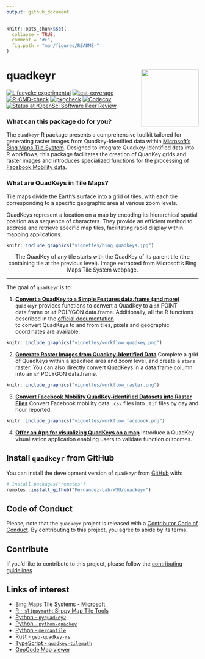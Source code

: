 ```yaml
---
output: github_document
---
```


<!-- README.md is generated from README.Rmd. Please edit that file -->

```r
knitr::opts_chunk$set(
  collapse = TRUE,
  comment = "#>",
  fig.path = "man/figures/README-"
)
```

# quadkeyr <img src="vignettes/logo.png" align="right" height="150"/>

<!-- badges: start -->
[![Lifecycle: experimental](https://img.shields.io/badge/lifecycle-experimental-orange.svg)](https://lifecycle.r-lib.org/articles/stages.html#experimental) [![test-coverage](https://github.com/Fernandez-Lab-WSU/quadkeyr/actions/workflows/test-coverage.yaml/badge.svg)](https://github.com/Fernandez-Lab-WSU/quadkeyr/actions/workflows/test-coverage.yaml) [![R-CMD-check](https://github.com/Fernandez-Lab-WSU/quadkeyr/actions/workflows/check-release.yaml/badge.svg)](https://github.com/Fernandez-Lab-WSU/quadkeyr/actions/workflows/check-release.yaml)
[![pkgcheck](https://github.com/Fernandez-Lab-WSU/quadkeyr/workflows/pkgcheck/badge.svg)](https://github.com/<org>/<repo>/actions?query=workflow%3Apkgcheck)
[![Codecov](https://img.shields.io/codecov/c/github/Fernandez-Lab-WSU/quadkeyr)](https://codecov.io/gh/Fernandez-Lab-WSU/quadkeyr)
[![Status at rOpenSci Software Peer Review](https://badges.ropensci.org/619_status.svg)](https://github.com/ropensci/software-review/issues/619)
<!-- badges: end -->

### What can this package do for you?
The `quadkeyr` R package presents a comprehensive toolkit 
tailored for generating raster images from Quadkey-Identified data
within [Microsoft's Bing Maps Tile System](https://learn.microsoft.com/en-us/bingmaps/articles/bing-maps-tile-system). 
Designed to integrate Quadkey-Identified data into R workflows,
this package facilitates the creation of QuadKey grids and raster images
and introduces specialized functions for
the processing of [Facebook Mobility data](https://dataforgood.facebook.com/).

### What are QuadKeys in Tile Maps?
Tile maps divide the Earth's surface into a grid of tiles, 
with each tile corresponding to a specific geographic area
at various zoom levels. 

QuadKeys represent a location on a map by
encoding its hierarchical spatial position 
as a sequence of characters. 
They provide an efficient method 
to address and retrieve specific map tiles,
facilitating rapid display within 
mapping applications.


```r
knitr::include_graphics("vignettes/bing_quadkeys.jpg")
```
<p style="text-align: center">The QuadKey of any tile starts with the QuadKey of its parent tile (the containing tile at the previous level). Image extracted from Microsoft's Bing Maps Tile System webpage.</p>

---

The goal of `quadkeyr` is to:  
  
1. [**Convert a QuadKey to a Simple Features data.frame (and more)**](https://fernandez-lab-wsu.github.io/quadkeyr/articles/quadkey_to_sf_conversion.html)
`quadkeyr` provides functions to convert a QuadKey to
a `sf` POINT data.frame or `sf` POLYGON data.frame.
Additionally, all the R functions described 
in the [official documentation](https://learn.microsoft.com/en-us/bingmaps/articles/bing-maps-tile-system)  
to convert QuadKeys to and from tiles, pixels and geographic coordinates 
are available.

```r
knitr::include_graphics("vignettes/workflow_quadkey.png")
```
  
2. [**Generate Raster Images from Quadkey-Identified Data**](https://fernandez-lab-wsu.github.io/quadkeyr/articles/quadkey_identified_data_to_raster.html)
Complete a grid of QuadKeys within a specified area and zoom level, 
and create a `stars` raster. 
You can also directly convert QuadKeys in a data.frame column
into an `sf` POLYGON data.frame.
  
```r
knitr::include_graphics("vignettes/workflow_raster.png")
```

3. [**Convert Facebook Mobility QuadKey-identified Datasets into Raster Files**](https://fernandez-lab-wsu.github.io/quadkeyr/articles/facebook_mobility_csvs_to_raster_files.html)
Convert Facebook mobility data `.csv` files into `.tif` files
by day and hour reported.
  
```r
knitr::include_graphics("vignettes/workflow_facebook.png")
```

4. [**Offer an App for visualizing QuadKeys on a map**](https://fernandez-lab-wsu.github.io/quadkeyr/articles/quadkey_visualization_app.html)
Introduce a QuadKey visualization application enabling users 
to validate function outcomes.

## Install `quadkeyr` from GitHub

You can install the development version of `quadkeyr` from [GitHub](https://github.com/) with:

``` r
# install.packages("remotes")
remotes::install_github("Fernandez-Lab-WSU/quadkeyr")
```

## Code of Conduct

Please, note that the `quadkeyr` project is released with a 
[Contributor Code of Conduct](https://contributor-covenant.org/version/2/1/CODE_OF_CONDUCT.html). 
By contributing to this project, you agree to abide by its terms.

## Contribute

If you'd like to contribute to this project, please follow the 
[contributing guidelines](https://github.com/Fernandez-Lab-WSU/quadkeyr/blob/main/.github/CONTRIBUTING.md)

## Links of interest
- [Bing Maps Tile Systems - Microsoft](https://learn.microsoft.com/en-us/bingmaps/articles/bing-maps-tile-system)
- [R - `slippymath`: Slippy Map Tile Tools](https://cran.r-project.org/web/packages/slippymath/index.html)
- [Python - `pyquadkey2`](https://docs.muetsch.io/pyquadkey2/)
- [Python - `python-quadkey`](https://github.com/CartoDB/python-quadkey)
- [Python - `mercantile`](https://pypi.org/project/mercantile/)
- [Rust - `geo-quadkey-rs`](https://lib.rs/crates/geo-quadkey-rs)
- [TypeScript - `quadkey-tilemath`](https://github.com/glassonion1/quadkey-tilemath)
- [GeoCode Map viewer](https://tools.9revolution9.com/geo/geocode/)

